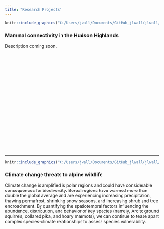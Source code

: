 ```yaml
---
title: "Research Projects"
---
```




```r
knitr::include_graphics("C:/Users/jwall/Documents/GitHub_jlwall/jlwall/Lynx_Wa.JPG")
```


### Mammal connectivity in the Hudson Highlands

Description coming soon.


<br><br><br><br><br><br><br><br><br><br><br><br><br><br><br><br><br><br><br>

---

```r
knitr::include_graphics("C:/Users/jwall/Documents/GitHub_jlwall/jlwall/Wall2021_PC_Milly Evavold2.JPG")
```

### Climate change threats to alpine wildlife

Climate change is amplified is polar regions and could have considerable consequences for biodiversity. Boreal regions have warmed more than double the global average and are experiencing increasing precipitation, thawing permafrost, shrinking snow seasons, and increasing shrub and tree encroachment. By quantifying the spatiotempral factors influencing the abundance, distribution, and behavior of key species (namely, Arcitc ground squirrels, collared pika, and hoary marmots), we can continue to tease apart complex species-climate relationships to assess species vulnerability.


